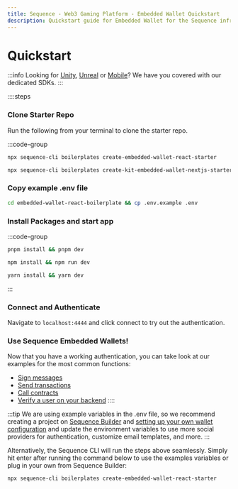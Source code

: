 ```yaml
---
title: Sequence - Web3 Gaming Platform - Embedded Wallet Quickstart
description: Quickstart guide for Embedded Wallet for the Sequence infrastructure stack for web3 gaming.
---
```



# Quickstart

:::info
Looking for [Unity](/sdk/unity/overview), [Unreal](/sdk/unreal/overview) or [Mobile](/sdk/mobile)? We have you covered with our dedicated SDKs.
:::

::::steps
### Clone Starter Repo
Run the following from your terminal to clone the starter repo.

:::code-group
```bash [React]
npx sequence-cli boilerplates create-embedded-wallet-react-starter
```

```bash [Next]
npx sequence-cli boilerplates create-kit-embedded-wallet-nextjs-starter
```


### Copy example .env file

```bash
cd embedded-wallet-react-boilerplate && cp .env.example .env
```

### Install Packages and start app

:::code-group
```bash [pnpm]
pnpm install && pnpm dev
```

```bash [npm]
npm install && npm run dev
```

```bash [yarn]
yarn install && yarn dev
```
:::

### Connect and Authenticate
Navigate to `localhost:4444` and click connect to try out the authentication.


### Use Sequence Embedded Wallets!

Now that you have a working authentication, you can take look at our examples for the most common functions:
- [Sign messages](/solutions/wallets/embedded-wallet/examples/use-wallets#sign-messages)
- [Send transactions](/solutions/wallets/embedded-wallet/examples/use-wallets#send-transactions)
- [Call contracts](/solutions/wallets/embedded-wallet/examples/use-wallets#call-any-contract)
- [Verify a user on your backend](/solutions/wallets/embedded-wallet/examples/verification#prerequisite-deployment-of-a-parent-wallet)
::::


:::tip
We are using example variables in the .env file, so we recommend creating a project on [Sequence Builder](https://sequence.build/project/default/wallet/embedded-wallet) and [setting up your own wallet configuration](/solutions/builder/embedded-wallet) and update the environment variables to use more social providers for authentication, customize email templates, and more.
:::


Alternatively, the Sequence CLI will run the steps above seamlessly. Simply hit enter after running the command below to use the examples variables or plug in your own from Sequence Builder:
```bash
npx sequence-cli boilerplates create-embedded-wallet-react-starter
```


